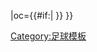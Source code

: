 {{fb team |t=-{zh-hans:赫尔城;zh-hk:侯城;}-|tan=赫尔城足球俱乐部 |tc=ENG |abb={{#if:{{{abb|}}}|HUL{{0}}}} |oc={{#if:{{{oc|}}}|{{{oc}}} }} }}<!--
--><noinclude>[[Category:足球模板]]
</noinclude>